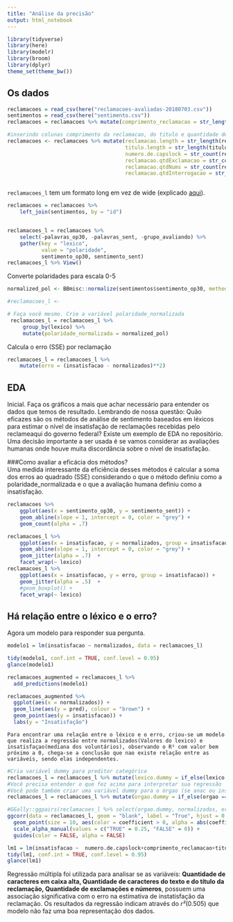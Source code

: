 ```yaml
---
title: "Análise da precisão"
output: html_notebook
---
```


```r
library(tidyverse)
library(here)
library(modelr)
library(broom)
library(dplyr)
theme_set(theme_bw())
```

## Os dados

```r
reclamacoes = read_csv(here("reclamacoes-avaliadas-20180703.csv"))
sentimentos = read_csv(here("sentimento.csv"))
reclamacoes = reclamacoes %>% mutate(comprimento_reclamacao = str_length(reclamacao))
```

```r

#inserindo colunas comprimento da reclamacao, do titulo e quantidade de exclamações
reclamacoes <- reclamacoes %>% mutate(reclamacao.length = str_length(reclamacao),
                                      titulo.length = str_length(titulo),
                                      numero.de.capslock = str_count(reclamacao,"[A-Z]"),
                                      reclamacao.qtdExclamacao = str_count(reclamacao, "[!]"),
                                      reclamacao.qtdNums = str_count(reclamacao,"[0-9]+"),
                                      reclamacao.qtdInterrogacao = str_count(reclamacao,"[?]"))



```

`reclamacoes_l` tem um formato long em vez de wide (explicado [aqui](https://sejdemyr.github.io/r-tutorials/basics/wide-and-long/)).



```r
reclamacoes = reclamacoes %>% 
    left_join(sentimentos, by = "id")


reclamacoes_l = reclamacoes %>%  
    select(-palavras_op30, -palavras_sent, -grupo_avaliando) %>% 
    gather(key = "lexico", 
           value = "polaridade", 
           sentimento_op30, sentimento_sent)
reclamacoes_l %>% View()
```

Converte polaridades para escala 0-5

```r

normalized_pol <- BBmisc::normalize(sentimentos$sentimento_op30, method= 'range', range = c(5,1))

#reclamacoes_l <-

# Faça você mesmo. Crie a variável polaridade_normalizada
 reclamacoes_l = reclamacoes_l %>% 
     group_by(lexico) %>% 
     mutate(polaridade_normalizada = normalized_pol)
```

Calcula o erro (SSE) por reclamação

```r
reclamacoes_l = reclamacoes_l %>% 
    mutate(erro = (insatisfacao - normalizados)**2)
```


## EDA

Inicial. Faça os gráficos a mais que achar necessário para entender os dados que temos de resultado. Lembrando de nossa questão: Quão eficazes são os métodos de análise de sentimento baseados em léxicos para estimar o nível de insatisfação de reclamações recebidas pelo reclameaqui do governo federal? Existe um exemplo de EDA no repositório. Uma decisão importante a ser usada é se vamos considerar as avaliações humanas onde houve muita discordância sobre o nível de insatisfação.

###Como avaliar a eficácia dos métodos?  
Uma medida interessante da eficiência desses métodos é calcular a soma dos erros ao quadrado (SSE) considerando o que o método definiu como a polaridade_normalizada e o que a avaliação humana definiu como a insatisfação.

```r
reclamacoes %>% 
    ggplot(aes(x = sentimento_op30, y = sentimento_sent)) + 
    geom_abline(slope = 1, intercept = 0, color = "grey") + 
    geom_count(alpha = .7) 
```

```r
reclamacoes_l %>% 
    ggplot(aes(x = insatisfacao, y = normalizados, group = insatisfacao)) + 
    geom_abline(slope = 1, intercept = 0, color = "grey") + 
    geom_jitter(alpha = .7)  + 
    facet_wrap(~ lexico)
reclamacoes_l %>% 
    ggplot(aes(x = insatisfacao, y = erro, group = insatisfacao)) + 
    geom_jitter(alpha = .5)  +
    #geom_boxplot() + 
    facet_wrap(~ lexico)
```


## Há relação entre o léxico e o erro?
Agora um modelo para responder sua pergunta.
```r
modelo1 = lm(insatisfacao ~ normalizados, data = reclamacoes_l)

tidy(modelo1, conf.int = TRUE, conf.level = 0.95)
glance(modelo1)
```

```r
reclamacoes_augmented = reclamacoes_l %>% 
  add_predictions(modelo1) 

reclamacoes_augmented %>% 
  ggplot(aes(x = normalizados)) + 
  geom_line(aes(y = pred), colour = "brown") + 
  geom_point(aes(y = insatisfacao)) + 
  labs(y = "Insatisfação")

```
    Para encontrar uma relação entre o léxico e o erro, criou-se um modelo que realiza a regressão entre normalizados(Valores do lexico) e insatisfaçao(mediana dos voluntários), observando o R² com valor bem próximo a 0, chega-se a conclusão que nao existe relação entre as variáveis, sendo elas independentes.



```r
#Cria variável dummy para preditor categórico
reclamacoes_l = reclamacoes_l %>% mutate(lexico.dummy = if_else(lexico == "sentimento_sent", 1, 0))
#Você precisa entender o que fez acima para interpretar sua regressão
#Você pode também criar uma variável dummy para o órgao (se anac ou inss)
reclamacoes_l = reclamacoes_l %>% mutate(orgao.dummy = if_else(orgao == "inss-ministerio-da-previdencia-social", 1, 0))

#GGally::ggpairs(reclamacoes_l %>% select(orgao.dummy, normalizados, erro, titulo.length, numero.de.capslock, comprimento_reclamacao, lexico.dummy))
ggcorr(data = reclamacoes_l, geom = "blank", label = "True", hjust = 0.90, size=3, layout.exp = 0.3) +
  geom_point(size = 10, aes(color = coefficient > 0, alpha = abs(coefficient) > 0.2)) +
  scale_alpha_manual(values = c("TRUE" = 0.25, "FALSE" = 0)) +
  guides(color = FALSE, alpha = FALSE)

lm1 = lm(insatisfacao ~  numero.de.capslock+comprimento_reclamacao+titulo.length+erro+reclamacao.qtdExclamacao+polaridade_normalizada+reclamacao.qtdNums, data = reclamacoes_l)
tidy(lm1, conf.int = TRUE, conf.level = 0.95)
glance(lm1)
```

Regressão múltipla foi utilizada para analisar se as variáveis: **Quantidade de caracteres em caixa alta, Quantidade de caracteres do texto e do título da reclamação, Quantidade de exclamações e números**, possuem uma associação significativa com o erro na estimativa de instatisfação da reclamação. Os resultados da regressão indicam através do *r²*(0.505) que modelo não faz uma boa representação dos dados.